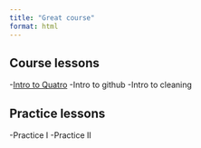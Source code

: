 ```yaml
---
title: "Great course"
format: html
---
```


## Course lessons

-[Intro to Quatro](scripts/intro to quatro.html)
-Intro to github
-Intro to cleaning

## Practice lessons

-Practice I
-Practice II